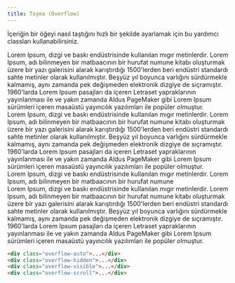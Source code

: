 ```yaml
---
title: Taşma (Overflow)
---
```


İçeriğin bir öğeyi nasıl taştığını hızlı bir şekilde ayarlamak için bu yardımcı classları kullanabilirsiniz.



<div class="p-2 border bdr-2 mb-3 v5-example-overflow-utils">
    <div class="px-1">
      <div class="row">
        <div class="col p-2">
            <div class=" border bg-gray overflow-auto v5-example-overflow">
                Lorem Ipsum, dizgi ve baskı endüstrisinde kullanılan mıgır metinlerdir. 
                Lorem Ipsum, adı bilinmeyen bir matbaacının bir hurufat numune kitabı oluşturmak 
                üzere bir yazı galerisini alarak karıştırdığı 1500'lerden beri endüstri standardı 
                sahte metinler olarak kullanılmıştır. Beşyüz yıl boyunca varlığını sürdürmekle kalmamış, 
                aynı zamanda pek değişmeden elektronik dizgiye de sıçramıştır. 1960'larda Lorem Ipsum 
                pasajları da içeren Letraset yapraklarının yayınlanması ile ve yakın zamanda Aldus 
                PageMaker gibi Lorem Ipsum sürümleri içeren masaüstü yayıncılık 
                yazılımları ile popüler olmuştur.
            </div>
        </div>
        <div class="col p-2">
            <div class=" border bg-gray overflow-hidden v5-example-overflow">
                Lorem Ipsum, dizgi ve baskı endüstrisinde kullanılan mıgır metinlerdir. 
                Lorem Ipsum, adı bilinmeyen bir matbaacının bir hurufat numune kitabı oluşturmak 
                üzere bir yazı galerisini alarak karıştırdığı 1500'lerden beri endüstri standardı 
                sahte metinler olarak kullanılmıştır. Beşyüz yıl boyunca varlığını sürdürmekle kalmamış, 
                aynı zamanda pek değişmeden elektronik dizgiye de sıçramıştır. 1960'larda Lorem Ipsum 
                pasajları da içeren Letraset yapraklarının yayınlanması ile ve yakın zamanda Aldus 
                PageMaker gibi Lorem Ipsum sürümleri içeren masaüstü yayıncılık 
                yazılımları ile popüler olmuştur.
            </div>
        </div>
        <div class="col p-2">
            <div class=" border bg-gray overflow-visible v5-example-overflow">
                Lorem Ipsum, dizgi ve baskı endüstrisinde kullanılan mıgır metinlerdir. 
                Lorem Ipsum, adı bilinmeyen bir matbaacının bir hurufat numune
            </div>
        </div>
        <div class="col p-2">
            <div class=" border bg-gray overflow-scroll v5-example-overflow">
                Lorem Ipsum, dizgi ve baskı endüstrisinde kullanılan mıgır metinlerdir. 
                Lorem Ipsum, adı bilinmeyen bir matbaacının bir hurufat numune kitabı oluşturmak 
                üzere bir yazı galerisini alarak karıştırdığı 1500'lerden beri endüstri standardı 
                sahte metinler olarak kullanılmıştır. Beşyüz yıl boyunca varlığını sürdürmekle kalmamış, 
                aynı zamanda pek değişmeden elektronik dizgiye de sıçramıştır. 1960'larda Lorem Ipsum 
                pasajları da içeren Letraset yapraklarının yayınlanması ile ve yakın zamanda Aldus 
                PageMaker gibi Lorem Ipsum sürümleri içeren masaüstü yayıncılık 
                yazılımları ile popüler olmuştur.
            </div>
        </div>
      </div>
    </div>
</div>

```html
<div class="overflow-auto">...</div>
<div class="overflow-hidden">...</div>
<div class="overflow-visible">...</div>
<div class="overflow-scroll">...</div>
```
